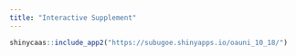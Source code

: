 ```yaml
---
title: "Interactive Supplement"
---
```


```r
shinycaas::include_app2("https://subugoe.shinyapps.io/oauni_10_18/")
```
